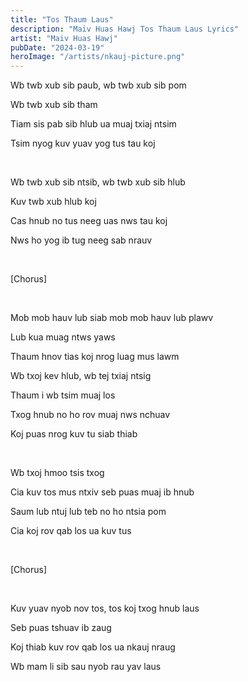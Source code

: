 ```yaml
---
title: "Tos Thaum Laus"
description: "Maiv Huas Hawj Tos Thaum Laus Lyrics"
artist: "Maiv Huas Hawj"
pubDate: "2024-03-19"
heroImage: "/artists/nkauj-picture.png"
---
```


Wb twb xub sib paub, wb twb xub sib pom

Wb twb xub sib tham

Tiam sis pab sib hlub ua muaj txiaj ntsim

Tsim nyog kuv yuav yog tus tau koj

<br />

Wb twb xub sib ntsib, wb twb xub sib hlub

Kuv twb xub hlub koj

Cas hnub no tus neeg uas nws tau koj

Nws ho yog ib tug neeg sab nrauv

<br />

[Chorus]

<br />

Mob mob hauv lub siab mob mob hauv lub plawv

Lub kua muag ntws yaws

Thaum hnov tias koj nrog luag mus lawm

Wb txoj kev hlub, wb tej txiaj ntsig

Thaum i wb tsim muaj los

Txog hnub no ho rov muaj nws nchuav

Koj puas nrog kuv tu siab thiab

<br />

Wb txoj hmoo tsis txog

Cia kuv tos mus ntxiv seb puas muaj ib hnub

Saum lub ntuj lub teb no ho ntsia pom

Cia koj rov qab los ua kuv tus

<br />

[Chorus]

<br />

Kuv yuav nyob nov tos, tos koj txog hnub laus

Seb puas tshuav ib zaug

Koj thiab kuv rov qab los ua nkauj nraug

Wb mam li sib sau nyob rau yav laus
